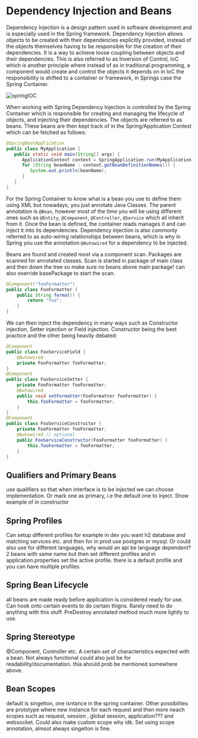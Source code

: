 # Dependency Injection and Beans

Dependency Injection is a design pattern used in software development and is especially used in the Spring framework.
Dependency Injection allows objects to be created with their dependencies explicitly provided, instead of the objects
themselves having to be responsible for the creation of their dependencies. It is a way to achieve loose coupling
between objects and their dependencies. This is also referred to as Inversion of Control, IoC which is another principle
where instead of as in traditional programming, a component would create and control the objects it depends on in IoC the
responsibility is shifted to a container or framework, in Springs case the Spring Container.

![springIOC](/cs/springIoC.png)

When working with Spring Dependency Injection is controlled by the Spring Container which is responsible for creating
and managing the lifecycle of objects, and injecting their dependencies. The objects are referred to as beans. These
beans are then kept track of in the Spring/Application Context which can be fetched as follows:

```java
@SpringBootApplication
public class MyApplication {
   public static void main(String[] args) {
      ApplicationContext context = SpringApplication.run(MyApplication.class, args);
      for (String beanName : context.getBeanDefinitionNames()) {
         System.out.println(beanName);
      }
   }
}
```

For the Spring Container to know what is a bean you use to define them using XML but nowadays, you just annotate Java
Classes. The parent annotation is `@Bean`, however most of the time you will be using different ones such as `@Entity`,
`@Component`, `@Controller`, `@Service` which all inherit from it. Once the bean is defined, the container reads manages
it and can inject it into its dependencies. Dependency injection is also commonly referred to as auto-wiring
relationships between beans, which is why in Spring you use the annotation `@Autowired` for a dependency to be injected.

Beans are found and created most via a component scan. Packages are scanned for annotated classes. Scan is started in
package of main class and then down the tree so make sure no beans above main package! can also override basePackage to
start the scan.

```java
@Component("fooFormatter")
public class FooFormatter {
    public String format() {
        return "foo";
    }
}
```

We can then inject the dependency in many ways such as Constructor injection, Setter injection or Field injection.
Constructor being the best practice and the other being heavily debated:

```java
@Component
public class FooServiceField {
    @Autowired
    private FooFormatter fooFormatter;
}
@Component
public class FooServiceSetter {
    private FooFormatter fooFormatter;
    @Autowired
    public void setFormatter(FooFormatter fooFormatter) {
        this.fooFormatter = fooFormatter;
    }
}
@Component
public class FooServiceConstructor {
    private FooFormatter fooFormatter;
    @Autowired // optional
    public FooServiceConstructor(FooFormatter fooFormatter) {
        this.fooFormatter = fooFormatter;
    }
}
```

## Qualifiers and Primary Beans

use qualifiers so that when interface is to be injected we can choose implementation. Or mark one as primary, i.e the
default one to inject. Show example of in constructor

## Spring Profiles

Can setup different profiles for example in dev you want h2 database and matching services etc. and then for in prod use
postgres or mysql. Or could also use for different languages, why would an api be language dependent? 2 beans with same
name but then set different profiles and in application.properties set the active profile. there is a default profile and
you can have multiple profiles.

## Spring Bean Lifecycle

all beans are made ready before application is considered ready for use. Can hook onto certain events to do certain thigns.
Rarely need to do anything with this stuff. PreDestroy annotated method much more lightly to use.

## Spring Stereotype

@Component, Controller etc. A certain set of characteristics expected with a bean. Not always functional could also just
be for readability/documentation. thia ahould prob be mentioned somewhere above.

## Bean Scopes

default is singelton, one isntance in the spring container. Other possibilites are prototype where new instance for each
request and then more neach scopes such as request, session , global session, application??? and websocket. Could also
make custom scope why idk. Set using scope annotation, almsot always singelton is fine.
